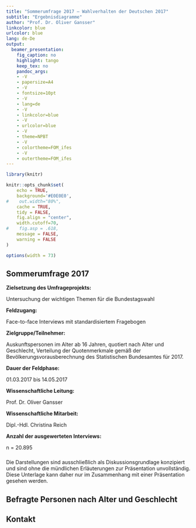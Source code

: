 ```yaml
---
title: "Sommerumfrage 2017 – Wahlverhalten der Deutschen 2017"
subtitle: "Ergebnisdiagramme"
author: "Prof. Dr. Oliver Gansser"
linkcolor: blue
urlcolor: blue
lang: de-De
output:
  beamer_presentation:
    fig_caption: no
    highlight: tango
    keep_tex: no
    pandoc_args:
    - -V
    - papersize=A4
    - -V
    - fontsize=10pt
    - -V
    - lang=de
    - -V
    - linkcolor=blue
    - -V
    - urlcolor=blue
    - -V
    - theme=NPBT
    - -V
    - colortheme=FOM_ifes
    - -V
    - outertheme=FOM_ifes
---
```



```r
library(knitr)

knitr::opts_chunk$set(
    echo = TRUE,
    background='#E0E0E0',
#    out.width="80%",
    cache = TRUE,
    tidy = FALSE,
    fig.align = "center",
    width.cutoff=70,
#    fig.asp = .618,
    message = FALSE,
    warning = FALSE
)

options(width = 73)


```


\section*{Factsheet}
\setframetype{2}

## Sommerumfrage 2017

**Zielsetzung des Umfrageprojekts:**

Untersuchung der wichtigen Themen für die Bundestagswahl

**Feldzugang:**

Face-to-face Interviews mit standardisiertem Fragebogen

**Zielgruppe/Teilnehmer:**

Auskunftspersonen im Alter ab 16 Jahren, quotiert nach Alter und Geschlecht, Verteilung der Quotenmerkmale gemäß der Bevölkerungsvorausberechnung des Statistischen Bundesamtes für 2017.

**Dauer der Feldphase:**

01.03.2017 bis 14.05.2017

**Wissenschaftliche Leitung:**

Prof. Dr. Oliver Gansser


**Wissenschaftliche Mitarbeit:**

Dipl.-Hdl. Christina Reich 


**Anzahl der ausgewerteten Interviews:**

n = 20.895



### 
Die Darstellungen sind ausschließlich als Diskussionsgrundlage konzipiert und sind ohne die mündlichen Erläuterungen zur Präsentation unvollständig. Diese Unterlage kann daher nur im Zusammenhang mit einer Präsentation gesehen werden.


\section*{sommerumfrage}
\setframetype{1}

## Befragte Personen nach Alter und Geschlecht

\section*{~}
\setframetype{2}

## Kontakt


